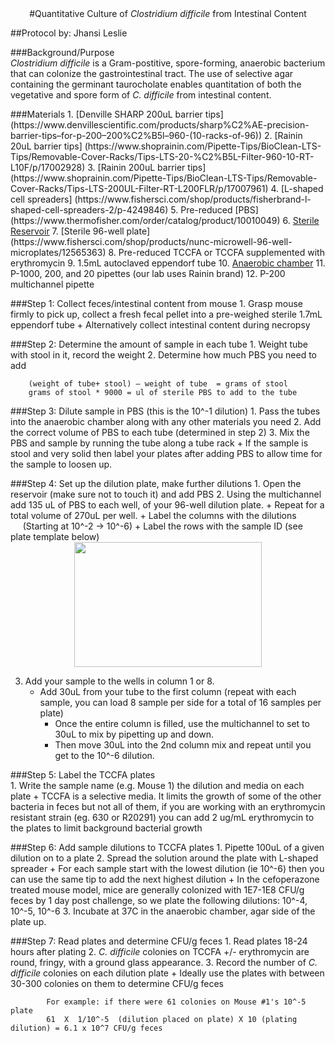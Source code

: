 <center> #Quantitative Culture of *Clostridium difficile* from Intestinal Content </center>
##Protocol by: Jhansi Leslie


###Background/Purpose  
 *Clostridium difficile* is a Gram-postitive, spore-forming,  anaerobic bacterium that can colonize the gastrointestinal tract. 
 The use of selective agar containing the germinant taurocholate enables quantitation of both the vegetative and spore form of *C. difficile* from intestinal content.  

###Materials 
1. [Denville SHARP 200uL barrier tips] (https://www.denvillescientific.com/products/sharp%C2%AE-precision-barrier-tips--for-p-200--200%C2%B5l--960-(10-racks-of-96))
2. [Rainin 20uL barrier tips] (https://www.shoprainin.com/Pipette-Tips/BioClean-LTS-Tips/Removable-Cover-Racks/Tips-LTS-20-%C2%B5L-Filter-960-10-RT-L10F/p/17002928) 
3. [Rainin  200uL barrier tips] (https://www.shoprainin.com/Pipette-Tips/BioClean-LTS-Tips/Removable-Cover-Racks/Tips-LTS-200UL-Filter-RT-L200FLR/p/17007961)
4. [L-shaped cell spreaders] (https://www.fishersci.com/shop/products/fisherbrand-l-shaped-cell-spreaders-2/p-4249846)
5. Pre-reduced [PBS] (https://www.thermofisher.com/order/catalog/product/10010049)
6. [Sterile Reservoir](http://www.argos-tech.com/pipetting-reservoirs.html)
7. [Sterile 96-well plate] (https://www.fishersci.com/shop/products/nunc-microwell-96-well-microplates/12565363)
8.  Pre-reduced TCCFA or TCCFA supplemented with erythromycin 
9. 1.5mL autoclaved eppendorf tube 
10. [Anaerobic chamber](http://www.coylab.com/vinyl.htm)
11. P-1000, 200, and 20 pipettes (our lab uses Rainin brand)
12. P-200 multichannel pipette 
   
###Step 1: Collect feces/intestinal content from mouse 
1. Grasp mouse firmly to pick up,  collect a fresh fecal pellet into a pre-weighed sterile 1.7mL eppendorf tube 
	+ Alternatively collect intestinal content during necropsy      

###Step 2: Determine the amount of sample in each tube 
1. Weight tube with stool in it, record the weight 
2. Determine how much PBS you need to add 

	
		(weight of tube+ stool) – weight of tube  = grams of stool      
		grams of stool * 9000 = ul of sterile PBS to add to the tube
	

###Step 3: Dilute sample in PBS  (this is the 10^-1 dilution)
1. Pass the tubes into the anaerobic chamber along with any other materials you need
2. Add the correct volume of PBS to each tube (determined in step 2) 
3. Mix the PBS and sample by running the tube along a tube rack
	+ If the sample is stool and very solid then label your plates after adding PBS to allow time for the sample to loosen up. 

###Step 4: Set up the dilution plate, make further dilutions 
1. Open the reservoir (make sure not to touch it) and add PBS 
2. Using the multichannel add 135 uL of PBS to each well, of your 96-well dilution plate.
	+ Repeat for a total volume of 270uL per well. 
	+ Label the columns with the dilutions   
&nbsp;&nbsp;&nbsp;&nbsp;&nbsp;(Starting at 10^-2 -> 10^-6)
	+ Label the rows with the sample ID (see plate template below)
	<div style="text-align:center"><img src ="https://raw.githubusercontent.com/jlleslie/Intraspecific_Competition/master/images/dilutions.jpg?token=AJ8FtsMX7KXiL_GyWrat0A2q8aBiEEEbks5XmqXzwA%3D%3D" width="300" height="200" /></div>
3. Add your sample to the wells in column 1 or 8. 
	+ Add 30uL from your tube to the first column  (repeat with each sample, you can load 8 sample per side for a total of 16 samples per plate) 
		* Once the entire column is filled, use the multichannel to set to 30uL to mix by pipetting up and down.
		* Then move 30uL into the 2nd column mix and repeat until you get to the 10^-6 dilution. 

###Step 5: Label the TCCFA plates   
1. Write the sample name (e.g. Mouse 1) the dilution and media on each plate 
	+ TCCFA is a selective media. It limits the growth of some of the other bacteria in feces but not all of them, if you are working with an erythromycin resistant strain (eg. 630 or R20291) you can add 2 ug/mL erythromycin to the plates to limit background bacterial growth 

###Step 6: Add sample dilutions to TCCFA plates
1. Pipette 100uL of a given dilution on to a plate
2. Spread the solution around the plate with L-shaped spreader
	+ For each sample start with the lowest dilution (ie 10^-6) then you can use the same tip to add the next highest dilution 
	+ In the cefoperazone treated mouse model, mice are generally colonized with 1E7-1E8 CFU/g feces by 1 day post challenge, so we plate the following dilutions: 10^-4, 10^-5, 10^-6 
3. Incubate at 37C in the anaerobic chamber, agar side of the plate up.
	
###Step 7: Read plates and determine CFU/g feces 
1. Read plates 18-24 hours after plating 
2. *C. difficile* colonies on TCCFA +/- erythromycin are round, fringy, with a ground glass appearance.
3. Record the number of *C. difficile* colonies on each dilution plate 
	+ Ideally use the plates with between 30-300 colonies on them to determine CFU/g feces 

	
		    For example: if there were 61 colonies on Mouse #1's 10^-5 plate
		    61  X  1/10^-5  (dilution placed on plate) X 10 (plating dilution) = 6.1 x 10^7 CFU/g feces 


